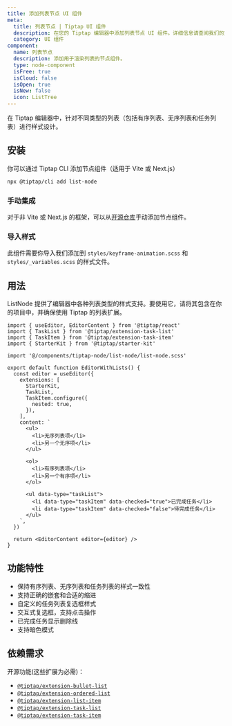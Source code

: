 ```yaml
---
title: 添加列表节点 UI 组件
meta:
  title: 列表节点 | Tiptap UI 组件
  description: 在您的 Tiptap 编辑器中添加列表节点 UI 组件。详细信息请查阅我们的文档。
  category: UI 组件
component:
  name: 列表节点
  description: 添加用于渲染列表的节点组件。
  type: node-component
  isFree: true
  isCloud: false
  isOpen: true
  isNew: false
  icon: ListTree
---
```



在 Tiptap 编辑器中，针对不同类型的列表（包括有序列表、无序列表和任务列表）进行样式设计。

<CodeDemo isScrollable src="https://template.tiptap.dev/preview/tiptap-node/list-node" />

## 安装
你可以通过 Tiptap CLI 添加节点组件（适用于 Vite 或 Next.js）

```bash
npx @tiptap/cli add list-node
```

### 手动集成
对于非 Vite 或 Next.js 的框架，可以从[开源仓库](https://github.com/ueberdosis/tiptap-ui-components/tree/main/apps/web/src/components/tiptap-node/list-node)手动添加节点组件。

### 导入样式

此组件需要你导入我们添加到 `styles/keyframe-animation.scss` 和 `styles/_variables.scss` 的样式文件。

## 用法

ListNode 提供了编辑器中各种列表类型的样式支持。要使用它，请将其包含在你的项目中，并确保使用 Tiptap 的列表扩展。

```tsx
import { useEditor, EditorContent } from '@tiptap/react'
import { TaskList } from '@tiptap/extension-task-list'
import { TaskItem } from '@tiptap/extension-task-item'
import { StarterKit } from '@tiptap/starter-kit'

import '@/components/tiptap-node/list-node/list-node.scss'

export default function EditorWithLists() {
  const editor = useEditor({
    extensions: [
      StarterKit,
      TaskList,
      TaskItem.configure({
        nested: true,
      }),
    ],
    content: `
      <ul>
        <li>无序列表项</li>
        <li>另一个无序项</li>
      </ul>

      <ol>
        <li>有序列表项</li>
        <li>另一个有序项</li>
      </ol>

      <ul data-type="taskList">
        <li data-type="taskItem" data-checked="true">已完成任务</li>
        <li data-type="taskItem" data-checked="false">待完成任务</li>
      </ul>
    `,
  })

  return <EditorContent editor={editor} />
}
```

## 功能特性

- 保持有序列表、无序列表和任务列表的样式一致性
- 支持正确的嵌套和合适的缩进
- 自定义的任务列表复选框样式
- 交互式复选框，支持点击操作
- 已完成任务显示删除线
- 支持暗色模式

## 依赖需求

开源功能(这些扩展为必需)：  

- [`@tiptap/extension-bullet-list`](/editor/extensions/nodes/bullet-list)  
- [`@tiptap/extension-ordered-list`](/editor/extensions/nodes/ordered-list)  
- [`@tiptap/extension-list-item`](/editor/extensions/nodes/list-item)  
- [`@tiptap/extension-task-list`](/editor/extensions/nodes/task-list)  
- [`@tiptap/extension-task-item`](/editor/extensions/nodes/task-item)